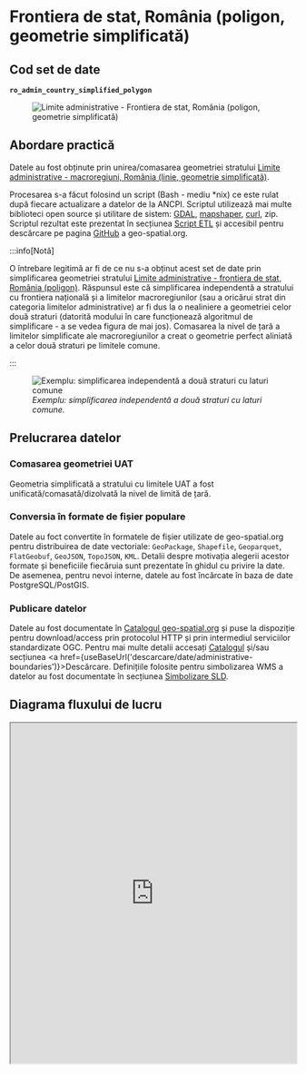
# Frontiera de stat, România (poligon, geometrie simplificată)

## Cod set de date

**`ro_admin_country_simplified_polygon`**

<figure style={{ textAlign: "center" }}>
  <img src={useBaseUrl('https://services.geo-spatial.org/data/thumbnails/administrative-boundaries/country/ro-admin-country-simplified-polygon.svg')} alt="Limite administrative - Frontiera de stat, România (poligon, geometrie simplificată)" />
</figure>

## Abordare practică

Datele au fost obținute prin unirea/comasarea geometriei stratului [Limite administrative - macroregiuni, România (linie, geometrie simplificată)](https://services.geo-spatial.org/geonetwork/srv/eng/catalog.search#/metadata/9bdbf76d-a3e8-4327-a16e-a4a45345c0b9).

Procesarea s-a făcut folosind un script (Bash - mediu *nix) ce este rulat după fiecare actualizare a datelor de la ANCPI. Scriptul utilizează mai multe biblioteci open source și utilitare de sistem: [GDAL](https://gdal.org), [mapshaper](https://mapshaper.org/), [curl](https://curl.se/), zip. Scriptul rezultat este prezentat în secțiunea [Script ETL](#script-etl) și accesibil pentru descărcare pe pagina [GitHub](https://github.com/geospatialorg/ingestie-date/blob/main/publish_update_ro_admin_country_simplified_polygon.sh) a geo-spatial.org.

:::info[Notă]

O întrebare legitimă ar fi de ce nu s-a obținut acest set de date prin simplificarea geometriei stratului [Limite administrative - frontiera de stat, România (poligon)](https://services.geo-spatial.org/geonetwork/srv/eng/catalog.search#/metadata/00e36811-106f-4a8e-8ddb-e747434e1130). Răspunsul este că simplificarea independentă a stratului cu frontiera națională și a limitelor macroregiunilor (sau a oricărui strat din categoria limitelor administrative) ar fi dus la o nealiniere a geometriei celor două straturi (datorită modului în care funcționează algoritmul de simplificare - a se vedea figura de mai jos). Comasarea la nivel de țară a limitelor simplificate ale macroregiunilor a creat o geometrie perfect aliniată a celor două straturi pe limitele comune.

:::

<figure style={{ textAlign: "center" }}>
  <img src={useBaseUrl('/img/ghiduri/procesari-etl/administrative-boundaries/diferente_simplificare_independenta.jpg')} alt="Exemplu: simplificarea independentă a două straturi cu laturi comune" />
  <figcaption><em>Exemplu: simplificarea independentă a două straturi cu laturi comune.</em></figcaption>
</figure>

## Prelucrarea datelor

### Comasarea geometriei UAT

Geometria simplificată a stratului cu limitele UAT a fost unificată/comasată/dizolvată la nivel de limită de țară.

### Conversia în formate de fișier populare

Datele au foct convertite în formatele de fișier utilizate de geo-spatial.org pentru distribuirea de date vectoriale: `GeoPackage`, `Shapefile`, `Geoparquet`, `FlatGeobuf`, `GeoJSON`, `TopoJSON`, `KML`. Detalii despre motivația alegerii acestor formate și beneficiile fiecăruia sunt prezentate în ghidul cu privire la date. De asemenea, pentru nevoi interne, datele au fost încărcate în baza de date PostgreSQL/PostGIS.

### Publicare datelor

Datele au fost documentate în [Catalogul geo-spatial.org](https://services.geo-spatial.org/geonetwork/srv/eng/catalog.search#/metadata/a1ccf00a-c444-4a61-8ce6-436c6c909595) și puse la dispoziție pentru download/access prin protocolul HTTP și prin intermediul serviciilor standardizate OGC. Pentru mai multe detalii accesați [Catalogul](https://services.geo-spatial.org/geonetwork/srv/eng/catalog.search#/metadata/a1ccf00a-c444-4a61-8ce6-436c6c909595) și/sau secțiunea <a href={useBaseUrl('descarcare/date/administrative-boundaries')}>Descărcare</a>. Definițiile folosite pentru simbolizarea WMS a datelor au fost documentate în secțiunea [Simbolizare SLD](#simbolizare-sld).

## Diagrama fluxului de lucru

<iframe
  src="https://geo-spatial.org/jsoncrack/editor/?json=https://geo-spatial.org/descrieri-etl-json/etl_ro_admin_country_simplified_polygon.json"
  width="100%"
  height="600"
  style={{ border: '1px solid #ccc', borderRadius: '8px' }}
  loading="lazy"
/>

<a
  href="https://geo-spatial.org/jsoncrack/editor/?json=https://geo-spatial.org/descrieri-etl-json/etl_ro_admin_country_simplified_polygon.json"
  target="_blank"
  rel="noopener noreferrer"
>
  Deschide diagrama într-o pagină separată <i className="fa fa-external-link-alt" style={{ marginLeft: '0.3rem' }}></i>
</a>

## Script ETL

```bash title="publish_update_ro_admin_country_simplified_polygon.sh"
#!/usr/bin/zsh

##############################################################################################################
#🛠 Publicare/actualizare frontieră poligon
##############################################################################################################

#🎛 configurații

#🕹 activare mediu Anaconda cu bibliotecile necesare pentru procesare
source /home/ubuntu/anaconda3/etc/profile.d/conda.sh
conda activate geo

#🚏 definire căi date
ancpi_data_path="/storage/volumes/geoserver-1-storage/brute/institutii_romania/ancpi/limite_administrative"
country_data_path="/storage/volumes/geoserver-1-storage/administrative_boundaries/country"

#⚙️ PostGIS
pg_host="localhost"
pg_port=5432
pg_user="user"
pg_db="geospatial"
pg_pass="pass"
pg_schema="romania"

#⚙️ GeoServer
gs_url="http://localhost:8080/geoserver"
gs_user="user"
gs_pass="pass"
gs_workspace="administrative-boundaries"
gs_store="administrative-boundaries"
gs_layer_title="Limite administrative - frontiera de stat, România (poligon)"
gs_layer_abstract="Set de date care conține limitele oficiale ale teritoriului României, în format vectorial de tip poligon, procesat de comunitatea geo-spatial.org pe baza datelor publice furnizate de Agenția Națională de Cadastru și Publicitate Imobiliară."
gs_layer_keywords=("România" "frontiera de stat" "limite administrative" "vector" "poligon")
gs_layer_metadata_link="https://services.geo-spatial.org/geonetwork/srv/eng/catalog.search#/metadata/00e36811-106f-4a8e-8ddb-e747434e1130"
gs_layer_style="administrative-boundaries:ro_admin_country_polygon"


#⚙️ Date
layer_name="ro_admin_country_polygon"

echo "
🛠 Procesare frontieră poligon
"

#!/usr/bin/zsh

##############################################################################################################
#🛠 Publicare/actualizare Frontiera de stat, România (poligon, geometrie simplificată)
##############################################################################################################

#🎛 configurații

#🕹 activare mediu Anaconda cu bibliotecile necesare pentru procesare
source /home/ubuntu/anaconda3/etc/profile.d/conda.sh
conda activate geo

#🚏 definire căi date
country_data_path="/storage/volumes/geoserver-1-storage/administrative_boundaries/country"
macroregion_data_path="/storage/volumes/geoserver-1-storage/administrative_boundaries/macroregion"

#⚙️ PostGIS
pg_host="localhost"
pg_port=5432
pg_user="user"
pg_db="geospatial"
pg_pass="pass"
pg_schema="romania"

#⚙️ GeoServer
gs_url="http://localhost:8080/geoserver"
gs_user="user"
gs_pass="pass"
gs_workspace="administrative-boundaries"
gs_store="administrative-boundaries"
gs_layer_title="Limite administrative - Frontiera de stat, România (poligon, geometrie simplificată)"
gs_layer_abstract="Set de date care conține limitele teritoriului României, în format vectorial de tip poligon, procesat de comunitatea geo-spatial.org pe baza datelor publice furnizate de Agenția Națională de Cadastru și Publicitate Imobiliară. Geometria originală a fost simplificată pentru scenariile în care este nevoie de o afișare rapidă a datelor sau reprezentarea la scări mici (ex: aplicații cartografice web)."
gs_layer_keywords=("România" "frontieră" "limite administrative" "vector" "poligon" "geometrie simplificată")
gs_layer_metadata_link="https://services.geo-spatial.org/geonetwork/srv/eng/catalog.search#/metadata/a1ccf00a-c444-4a61-8ce6-436c6c909595"
gs_layer_style="ro_admin_country_simplified_polygon"

#⚙️ Date
layer_name="ro_admin_country_simplified_polygon"

echo "
🛠 Macroregiuni, România (poligon, geometrie simplificată)
"

#💾 creare versiune GeoPackage
echo "💾 creare versiune GeoPackage"
if [ -f ${country_data_path}/${layer_name}.gpkg ]; then
    rm ${country_data_path}/${layer_name}.gpkg
fi

ogr2ogr -f GPKG -lco FID=id -nln ro_admin_country_simplified_polygon_int -dialect sqlite -sql "SELECT ST_Union(geometry) AS geometry,  version FROM ro_admin_macroregion_simplified_polygon GROUP BY version" ${country_data_path}/ro_admin_country_simplified_polygon_int.gpkg ${macroregion_data_path}/ro_admin_macroregion_simplified_polygon.gpkg

ogr2ogr -f GPKG -nln ${layer_name}_int2 ${country_data_path}/${layer_name}_int2.gpkg ${country_data_path}/${layer_name}_int.gpkg

ogr2ogr -f GPKG -lco FID=id -nln ${layer_name} ${country_data_path}/${layer_name}.gpkg ${country_data_path}/${layer_name}_int2.gpkg

ogrinfo ${country_data_path}/${layer_name}.gpkg -sql "ALTER TABLE ${layer_name} ADD COLUMN country TEXT"

ogrinfo ${country_data_path}/${layer_name}.gpkg -sql "UPDATE ${layer_name} SET country = 'RO'"

ogrinfo ${country_data_path}/${layer_name}.gpkg -sql "ALTER TABLE ${layer_name} ADD COLUMN name TEXT"

ogrinfo ${country_data_path}/${layer_name}.gpkg -sql "UPDATE ${layer_name} SET name = 'România'"

#💾 creare fișiere Esri Shapefile
echo "💾 creare fișiere Esri Shapefile"
if [ -f ${country_data_path}/${layer_name}.zip ]; then
    rm ${country_data_path}/${layer_name}.zip
fi
ogr2ogr -lco ENCODING=UTF-8 -nln ${layer_name} -dialect sqlite -sql "SELECT a.id AS id, * FROM ${layer_name} AS a" ${country_data_path}/${layer_name}.shp ${country_data_path}/${layer_name}.gpkg

#📦 arhivare versiune shp
echo "📦 arhivare versiune shp"
zip -j ${country_data_path}/${layer_name}.zip ${country_data_path}/${layer_name}.dbf ${country_data_path}/${layer_name}.shp ${country_data_path}/${layer_name}.prj ${country_data_path}/${layer_name}.shx ${country_data_path}/${layer_name}.cpg

#💾 creare versiune GeoJSON
echo "💾 creare versiune GeoJSON"
if [ -f ${country_data_path}/${layer_name}.geojson ]; then
    rm ${country_data_path}/${layer_name}.geojson
fi
ogr2ogr -of GeoJSON -t_srs EPSG:4326 -nln ${layer_name} -dialect sqlite -sql "SELECT a.id AS id, * FROM ${layer_name} AS a" ${country_data_path}/${layer_name}.geojson ${country_data_path}/${layer_name}.gpkg

#💾 creare versiune FlatGeobuf
echo "💾 creare versiune FlatGeobuf"
if [ -f ${country_data_path}/${layer_name}.fgb ]; then
    rm ${country_data_path}/${layer_name}.fgb
fi
ogr2ogr -of FlatGeobuf -nlt MULTIPOLYGON -nln ${layer_name} -dialect sqlite -sql "SELECT a.id AS id, * FROM ${layer_name} AS a" ${country_data_path}/${layer_name}.fgb ${country_data_path}/${layer_name}.gpkg

#💾 creare versiune GeoParquet
echo "💾 creare versiune GeoParquet"
if [ -f ${country_data_path}/${layer_name}.parquet ]; then
    rm ${country_data_path}/${layer_name}.parquet
fi
ogr2ogr -of Parquet -nlt MULTIPOLYGON -nln ${layer_name} -dialect sqlite -sql "SELECT a.id AS id, * FROM ${layer_name} AS a" ${country_data_path}/${layer_name}.parquet ${country_data_path}/${layer_name}.gpkg

#💾 creare versiune KML
echo "💾 creare versiune KML"
if [ -f ${country_data_path}/${layer_name}.kml ]; then
    rm ${country_data_path}/${layer_name}.kml
fi
ogr2ogr -of KML -t_srs EPSG:4326 -dsco NameField=name ${country_data_path}/${layer_name}.kml ${country_data_path}/${layer_name}.gpkg

#💾 creare versiune TopoJSON
echo "💾 creare versiune TopoJSON"
if [ -f ${country_data_path}/${layer_name}.topojson ]; then
    rm ${country_data_path}/${layer_name}.topojson
fi
mapshaper -i ${country_data_path}/${layer_name}.geojson -o format=topojson ${country_data_path}/${layer_name}.topojson

#💾 actualizarea setului de date în baza de date PostGIS
echo "💾 actualizarea setului de date în baza de date PostGIS"
ogr2ogr -of PostgreSQL PG:"host=${pg_host} port=${pg_port} user=${pg_user} dbname=${pg_db} password=${pg_pass}" -lco schema=${pg_schema} -lco GEOMETRY_NAME=geom -lco overwrite=yes ${country_data_path}/${layer_name}.gpkg ${layer_name} -skipfailures -overwrite

#🖇 indexare date PostGIS
psql -h ${pg_host} -p ${pg_port} -U ${pg_user} -d ${pg_db} -c "
CREATE INDEX ${layer_name}_geom_idx ON romania.${layer_name} USING GIST (geom);
CLUSTER romania.${layer_name} USING ${layer_name}_geom_idx;"

#💾 publicarea/actualizarea serviciilor de date
echo "💾 publicarea/actualizarea serviciilor de date"

#❌ ștergere strat existent (dacă există)
echo "🔍 Verificare dacă există stratul."
HTTP_STATUS=$(curl -s -o /dev/null -w "%{http_code}" -u $gs_user:$gs_pass \
  "${gs_url}/rest/layers/${gs_workspace}:${layer_name}.xml")

if [ "$HTTP_STATUS" == "200" ]; then
    echo "⚠️  Stratul există. Se șterge."
    curl -s -u $gs_user:$gs_pass -XDELETE \
      "${gs_url}/rest/layers/${gs_workspace}:${layer_name}?recurse=true"
    echo "🗑️  Stratul a fost șters."
else
    echo "✅ Nu există strat cu acest nume."
fi

#💾 creare strat
echo "➕ Creare strat ${layer_name}"
curl -s -u $gs_user:$gs_pass -XPOST -H "Content-type: text/xml" \
  -d "<featureType>
         <name>${layer_name}</name>
         <nativeName>${layer_name}</nativeName>
         <title>${gs_layer_title}</title>
         <abstract>${gs_layer_abstract}</abstract>
     </featureType>" \
  "${gs_url}/rest/workspaces/${gs_workspace}/datastores/${gs_store}/featuretypes"

#💾 adăugare detalii suplimentare (keywords și metadata link)
echo "📝 Actualizare metadate"
keywords_xml=""
for keyword in "${gs_layer_keywords[@]}"; do
    keywords_xml+="<string>${keyword}</string>"
done

curl -s -u $gs_user:$gs_pass -XPUT -H "Content-type: text/xml" \
-d "<featureType>
        <keywords>
            ${keywords_xml}
        </keywords>
        <metadataLinks>
            <metadataLink>
                <type>text/xml</type>
                <metadataType>ISO19115:2003</metadataType>
                <content>${gs_layer_metadata_link}</content>
            </metadataLink>
        </metadataLinks>
    </featureType>" \
"${gs_url}/rest/workspaces/${gs_workspace}/datastores/${gs_store}/featuretypes/${layer_name}"

#💾 Setare stil implicit
echo "🎨 Setare stil implicit"
curl -s -u $gs_user:$gs_pass -XPUT -H "Content-type: text/xml" \
  -d "<layer>
         <defaultStyle>
             <name>${gs_layer_style##*:}</name>
         </defaultStyle>
     </layer>" \
  "${gs_url}/rest/layers/${gs_workspace}:${layer_name}"

echo "✅ Stratul ${layer_name} a fost adăugat și configurat cu succes în GeoServer."

#🗑️ Ștergere fișiere intermediare
echo "🗑️ Ștergere fișiere Shapefile"
rm ${country_data_path}/${layer_name}.dbf ${country_data_path}/${layer_name}.shp ${country_data_path}/${layer_name}.prj ${country_data_path}/${layer_name}.shx ${country_data_path}/${layer_name}.cpg
```
Script accesibil și pe [GitHub](https://github.com/geospatialorg/ingestie-date/blob/main/publish_update_ro_admin_country_simplified_polygon.sh).

## Simbolizare SLD

### Simbolizare SLD implicită

```xml title="ro_admin_country_polygon.sld"
<?xml version="1.0" encoding="UTF-8"?>
<StyledLayerDescriptor xmlns="http://www.opengis.net/sld" xmlns:ogc="http://www.opengis.net/ogc" xmlns:xsi="http://www.w3.org/2001/XMLSchema-instance" xsi:schemaLocation="http://www.opengis.net/sld http://schemas.opengis.net/sld/1.1.0/StyledLayerDescriptor.xsd" xmlns:xlink="http://www.w3.org/1999/xlink" xmlns:se="http://www.opengis.net/se" version="1.1.0">
  <NamedLayer>
    <se:Name>Frontiera de stat</se:Name>
    <UserStyle>
      <se:Name>Frontiera de stat</se:Name>
      <se:FeatureTypeStyle>
        <se:Rule>
          <se:Name>Frontiera</se:Name>
          <se:PolygonSymbolizer>
            <se:Stroke>
              <se:SvgParameter name="stroke">#000000</se:SvgParameter>
              <se:SvgParameter name="stroke-width">2</se:SvgParameter>
              <se:SvgParameter name="stroke-linejoin">bevel</se:SvgParameter>
            </se:Stroke>
          </se:PolygonSymbolizer>
        </se:Rule>
      </se:FeatureTypeStyle>
    </UserStyle>
  </NamedLayer>
</StyledLayerDescriptor>
```
Fișier accesibil și pe [GitHub](https://github.com/geospatialorg/simbolizare/blob/main/sld/administrative-boundaries/ro_admin_country_simplified_polygon.sld).
